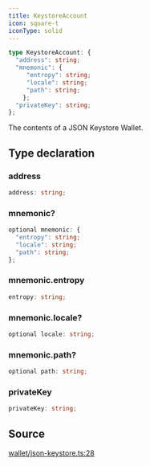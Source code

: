 ```yaml
---
title: KeystoreAccount
icon: square-t
iconType: solid
---
```


```ts
type KeystoreAccount: {
  "address": string;
  "mnemonic": {
     "entropy": string;
     "locale": string;
     "path": string;
    };
  "privateKey": string;
};
```

The contents of a JSON Keystore Wallet.

## Type declaration

### address

```ts
address: string;
```

### mnemonic?

```ts
optional mnemonic: {
  "entropy": string;
  "locale": string;
  "path": string;
};
```

### mnemonic.entropy

```ts
entropy: string;
```

### mnemonic.locale?

```ts
optional locale: string;
```

### mnemonic.path?

```ts
optional path: string;
```

### privateKey

```ts
privateKey: string;
```

## Source

[wallet/json-keystore.ts:28](https://github.com/dominant-strategies/quais.js/blob/44db7a104713f115e86d9efb2438f21cdb3fbe55/src/wallet/json-keystore.ts#L28)
